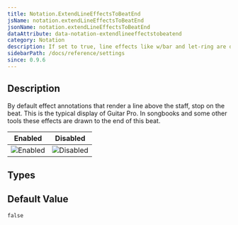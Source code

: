 ```yaml
---
title: Notation.ExtendLineEffectsToBeatEnd
jsName: notation.extendLineEffectsToBeatEnd
jsonName: notation.extendLineEffectsToBeatEnd
dataAttribute: data-notation-extendlineeffectstobeatend
category: Notation
description: If set to true, line effects like w/bar and let-ring are drawn until the end of the beat instead of the start
sidebarPath: /docs/reference/settings
since: 0.9.6
---
```



## Description

By default effect annotations that render a line above the staff, stop on the beat. This is the typical display of Guitar Pro. In songbooks and some other tools 
these effects are drawn to the end of this beat.     

<PropertyDescription metadata={metadata} />

| Enabled                                                                     | Disabled                                                                      |
|-----------------------------------------------------------------------------|-------------------------------------------------------------------------------|
| ![Enabled](/img/reference/property/extendlineeffectstobeatend-enabled.png) | ![Disabled](/img/reference/property/extendlineeffectstobeatend-disabled.png) |

## Types

<TypeTable>
    <TypeRow name="bool" />
</TypeTable>

## Default Value
`false`